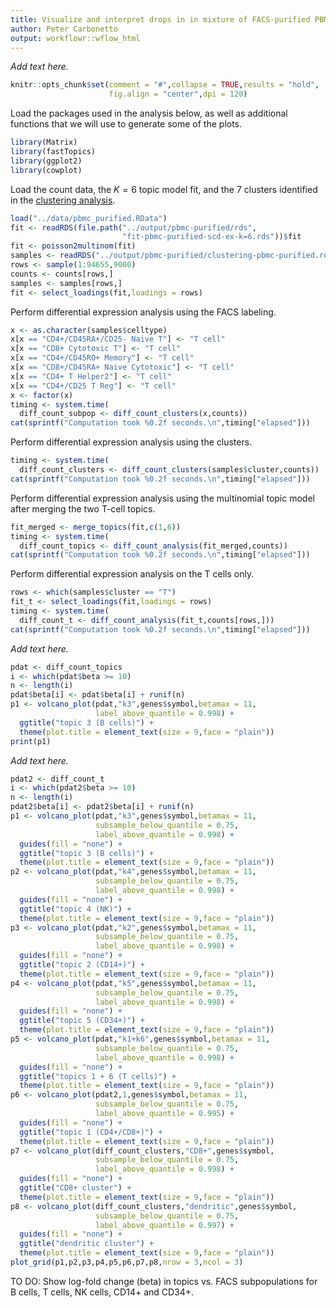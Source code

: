 ```yaml
---
title: Visualize and interpret drops in in mixture of FACS-purified PBMC data
author: Peter Carbonetto
output: workflowr::wflow_html
---
```


*Add text here.*

```r
knitr::opts_chunk$set(comment = "#",collapse = TRUE,results = "hold",
                      fig.align = "center",dpi = 120)
```

Load the packages used in the analysis below, as well as additional
functions that we will use to generate some of the plots.

```r
library(Matrix)
library(fastTopics)
library(ggplot2)
library(cowplot)
```

Load the count data, the $K = 6$ topic model fit, and the 7 clusters
identified in the [clustering analysis](clusters_purified_pbmc.html).

```r
load("../data/pbmc_purified.RData")
fit <- readRDS(file.path("../output/pbmc-purified/rds",
                         "fit-pbmc-purified-scd-ex-k=6.rds"))$fit
fit <- poisson2multinom(fit)
samples <- readRDS("../output/pbmc-purified/clustering-pbmc-purified.rds")
rows <- sample(1:94655,9000)
counts <- counts[rows,]
samples <- samples[rows,]
fit <- select_loadings(fit,loadings = rows)
```

Perform differential expression analysis using the FACS labeling.

```r
x <- as.character(samples$celltype)
x[x == "CD4+/CD45RA+/CD25- Naive T"] <- "T cell"
x[x == "CD8+ Cytotoxic T"] <- "T cell"
x[x == "CD4+/CD45RO+ Memory"] <- "T cell"
x[x == "CD8+/CD45RA+ Naive Cytotoxic"] <- "T cell"
x[x == "CD4+ T Helper2"] <- "T cell"
x[x == "CD4+/CD25 T Reg"] <- "T cell"
x <- factor(x)
timing <- system.time(
  diff_count_subpop <- diff_count_clusters(x,counts))
cat(sprintf("Computation took %0.2f seconds.\n",timing["elapsed"]))
```

Perform differential expression analysis using the clusters.

```r
timing <- system.time(
  diff_count_clusters <- diff_count_clusters(samples$cluster,counts))
cat(sprintf("Computation took %0.2f seconds.\n",timing["elapsed"]))
```

Perform differential expression analysis using the multinomial topic
model after merging the two T-cell topics.

```r
fit_merged <- merge_topics(fit,c(1,6))
timing <- system.time(
  diff_count_topics <- diff_count_analysis(fit_merged,counts))
cat(sprintf("Computation took %0.2f seconds.\n",timing["elapsed"]))
```

Perform differential expression analysis on the T cells only.

```r
rows <- which(samples$cluster == "T")
fit_t <- select_loadings(fit,loadings = rows)
timing <- system.time(
  diff_count_t <- diff_count_analysis(fit_t,counts[rows,]))
cat(sprintf("Computation took %0.2f seconds.\n",timing["elapsed"]))
```

*Add text here.*

```r
pdat <- diff_count_topics
i <- which(pdat$beta >= 10)
n <- length(i)
pdat$beta[i] <- pdat$beta[i] + runif(n)
p1 <- volcano_plot(pdat,"k3",genes$symbol,betamax = 11,
                   label_above_quantile = 0.998) +
  ggtitle("topic 3 (B cells)") +
  theme(plot.title = element_text(size = 9,face = "plain"))
print(p1)
```

*Add text here.*

```r
pdat2 <- diff_count_t
i <- which(pdat2$beta >= 10)
n <- length(i)
pdat2$beta[i] <- pdat2$beta[i] + runif(n)
p1 <- volcano_plot(pdat,"k3",genes$symbol,betamax = 11,
                   subsample_below_quantile = 0.75,
                   label_above_quantile = 0.998) +
  guides(fill = "none") +
  ggtitle("topic 3 (B cells)") +
  theme(plot.title = element_text(size = 9,face = "plain"))
p2 <- volcano_plot(pdat,"k4",genes$symbol,betamax = 11,
                   subsample_below_quantile = 0.75,
                   label_above_quantile = 0.998) +
  guides(fill = "none") +
  ggtitle("topic 4 (NK)") +
  theme(plot.title = element_text(size = 9,face = "plain"))
p3 <- volcano_plot(pdat,"k2",genes$symbol,betamax = 11,
                   subsample_below_quantile = 0.75,
                   label_above_quantile = 0.998) +
  guides(fill = "none") +
  ggtitle("topic 2 (CD14+)") +
  theme(plot.title = element_text(size = 9,face = "plain"))
p4 <- volcano_plot(pdat,"k5",genes$symbol,betamax = 11,
                   subsample_below_quantile = 0.75,
                   label_above_quantile = 0.998) +
  guides(fill = "none") +
  ggtitle("topic 5 (CD34+)") +
  theme(plot.title = element_text(size = 9,face = "plain"))
p5 <- volcano_plot(pdat,"k1+k6",genes$symbol,betamax = 11,
                   subsample_below_quantile = 0.75,
                   label_above_quantile = 0.998) +
  guides(fill = "none") +
  ggtitle("topics 1 + 6 (T cells)") +
  theme(plot.title = element_text(size = 9,face = "plain"))
p6 <- volcano_plot(pdat2,1,genes$symbol,betamax = 11,
                   subsample_below_quantile = 0.75,
                   label_above_quantile = 0.995) +
  guides(fill = "none") +
  ggtitle("topic 1 (CD4+/CD8+)") +
  theme(plot.title = element_text(size = 9,face = "plain"))
p7 <- volcano_plot(diff_count_clusters,"CD8+",genes$symbol,
                   subsample_below_quantile = 0.75,
                   label_above_quantile = 0.998) +
  guides(fill = "none") +
  ggtitle("CD8+ cluster") +
  theme(plot.title = element_text(size = 9,face = "plain"))
p8 <- volcano_plot(diff_count_clusters,"dendritic",genes$symbol,
                   subsample_below_quantile = 0.75,
                   label_above_quantile = 0.997) +
  guides(fill = "none") +
  ggtitle("dendritic cluster") +
  theme(plot.title = element_text(size = 9,face = "plain"))
plot_grid(p1,p2,p3,p4,p5,p6,p7,p8,nrow = 3,ncol = 3)
```

TO DO: Show log-fold change (beta) in topics vs. FACS subpopulations
for B cells, T cells, NK cells, CD14+ and CD34+.
